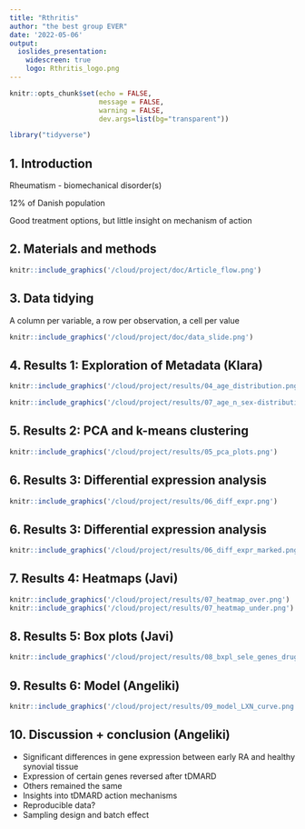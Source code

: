 ```yaml
---
title: "Rthritis"
author: "the best group EVER"
date: '2022-05-06'
output: 
  ioslides_presentation:
    widescreen: true
    logo: Rthritis_logo.png
---
```


<style type="text/css">
slides > slide:not(.nobackground):after {
  content: '';
}
</style>

<style>
    #log1 > p {
      margin-top: -50px;
    }
    #log2 > p {
      margin-top: -50px;
    }
</style>


```r
knitr::opts_chunk$set(echo = FALSE,
                      message = FALSE,
                      warning = FALSE,
                      dev.args=list(bg="transparent"))
```

```r
library("tidyverse")
```

## 1. Introduction

Rheumatism - biomechanical disorder(s)

12% of Danish population

Good treatment options, but little insight on mechanism of action

## 2. Materials and methods
```r
knitr::include_graphics('/cloud/project/doc/Article_flow.png')
```

## 3. Data tidying
A column per variable, a row per observation, a cell per value
```r
knitr::include_graphics('/cloud/project/doc/data_slide.png')
```


## 4. Results 1: Exploration of Metadata (Klara)
```r
knitr::include_graphics('/cloud/project/results/04_age_distribution.png')
```
```r
knitr::include_graphics('/cloud/project/results/07_age_n_sex-distribution.png')
```


## 5. Results 2: PCA and k-means clustering

```r
knitr::include_graphics('/cloud/project/results/05_pca_plots.png')
```

## 6. Results 3: Differential expression analysis {#log1}


```r
knitr::include_graphics('/cloud/project/results/06_diff_expr.png')

```

## 6. Results 3: Differential expression analysis {#log2}

```r
knitr::include_graphics('/cloud/project/results/06_diff_expr_marked.png')
```

## 7. Results 4: Heatmaps (Javi)

```r
knitr::include_graphics('/cloud/project/results/07_heatmap_over.png')
knitr::include_graphics('/cloud/project/results/07_heatmap_under.png')
```

## 8. Results 5: Box plots (Javi)

```r
knitr::include_graphics('/cloud/project/results/08_bxpl_sele_genes_drug.png')
```

## 9. Results 6: Model (Angeliki)

```r
knitr::include_graphics('/cloud/project/results/09_model_LXN_curve.png')
```

## 10. Discussion + conclusion (Angeliki)

- Significant differences in gene expression between early RA and healthy synovial tissue
- Expression of certain genes reversed after tDMARD
- Others remained the same
- Insights into tDMARD action mechanisms
- Reproducible data?
- Sampling design and batch effect







